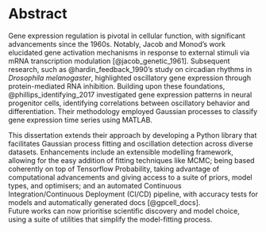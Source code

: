 # Abstract {.unnumbered}

Gene expression regulation is pivotal in cellular function, with significant advancements since the 1960s. Notably, Jacob and Monod's work elucidated gene activation mechanisms in response to external stimuli via mRNA transcription modulation [@jacob_genetic_1961]. Subsequent research, such as @hardin_feedback_1990's study on circadian rhythms in *Drosophila melanogaster*, highlighted oscillatory gene expression through protein-mediated RNA inhibition. Building upon these foundations, @phillips_identifying_2017 investigated gene expression patterns in neural progenitor cells, identifying correlations between oscillatory behavior and differentiation. Their methodology employed Gaussian processes to classify gene expression time series using MATLAB.

This dissertation extends their approach by developing a Python library that facilitates Gaussian process fitting and oscillation detection across diverse datasets. Enhancements include an extensible modelling framework, allowing for the easy addition of fitting techniques like MCMC; being based coherently on top of Tensorflow Probability, taking advantage of computational advancements and giving access to a suite of priors, model types, and optimisers; and an automated Continuous Integration/Continuous Deployment (CI/CD) pipeline, with accuracy tests for models and automatically generated docs [@gpcell_docs].\
Future works can now prioritise scientific discovery and model choice, using a suite of utilities that simplify the model-fitting process.

\tableofcontents